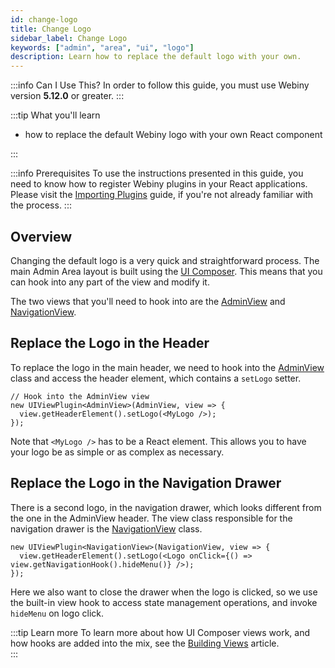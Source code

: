 ```yaml
---
id: change-logo
title: Change Logo
sidebar_label: Change Logo
keywords: ["admin", "area", "ui", "logo"]
description: Learn how to replace the default logo with your own.
---
```


:::info Can I Use This?
In order to follow this guide, you must use Webiny version **5.12.0** or greater.
:::

:::tip What you'll learn

- how to replace the default Webiny logo with your own React component

:::

:::info Prerequisites
To use the instructions presented in this guide, you need to know how to register Webiny plugins in your React applications. Please visit the [Importing Plugins](/docs/how-to-guides/development/importing-plugins) guide, if you're not already familiar with the process.
:::

## Overview

Changing the default logo is a very quick and straightforward process. The main Admin Area layout is built using the [UI Composer](/docs/key-topics/ui-composer/introduction). This means that you can hook into any part of the view and modify it.

The two views that you'll need to hook into are the [AdminView](https://github.com/webiny/webiny-js/blob/next/packages/app-admin/src/ui/views/AdminView.tsx) and [NavigationView](https://github.com/webiny/webiny-js/blob/next/packages/app-admin/src/ui/views/NavigationView.tsx).

## Replace the Logo in the Header

To replace the logo in the main header, we need to hook into the [AdminView](https://github.com/webiny/webiny-js/blob/next/packages/app-admin/src/ui/views/AdminView.tsx) class and access the header element, which contains a `setLogo` setter.

```tsx
// Hook into the AdminView view
new UIViewPlugin<AdminView>(AdminView, view => {
  view.getHeaderElement().setLogo(<MyLogo />);
});
```

Note that `<MyLogo />` has to be a React element. This allows you to have your logo be as simple or as complex as necessary.

## Replace the Logo in the Navigation Drawer

There is a second logo, in the navigation drawer, which looks different from the one in the AdminView header. The view class responsible for the navigation drawer is the [NavigationView](https://github.com/webiny/webiny-js/blob/next/packages/app-admin/src/ui/views/NavigationView.tsx) class.

```tsx
new UIViewPlugin<NavigationView>(NavigationView, view => {
  view.getHeaderElement().setLogo(<Logo onClick={() => view.getNavigationHook().hideMenu()} />);
});
```

Here we also want to close the drawer when the logo is clicked, so we use the built-in view hook to access state management operations, and invoke `hideMenu` on logo click.

:::tip Learn more
To learn more about how UI Composer views work, and how hooks are added into the mix, see the [Building Views](/docs/key-topics/ui-composer/building-views) article.  
:::
